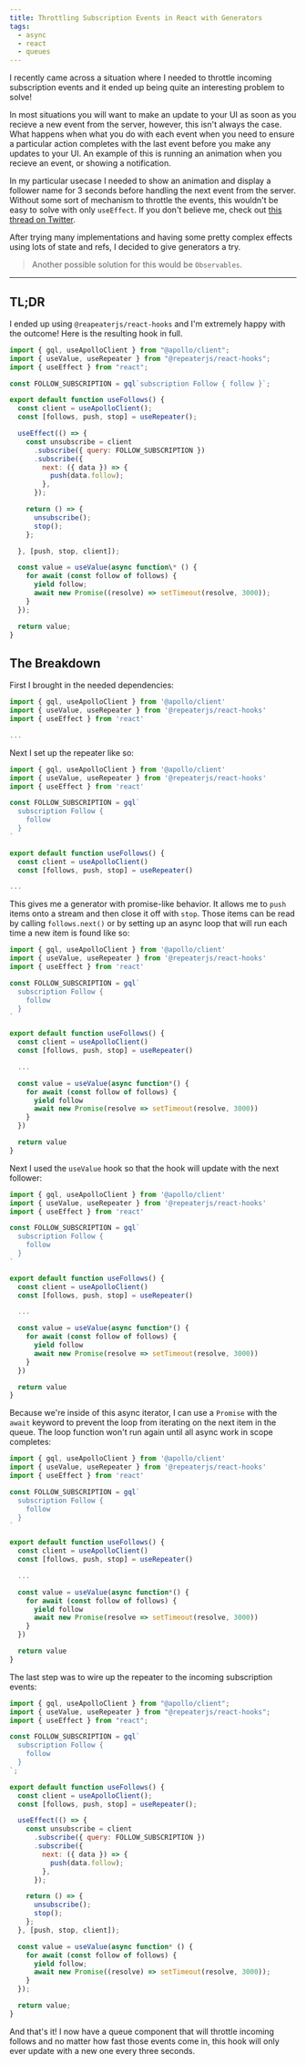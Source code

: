 ```yaml
---
title: Throttling Subscription Events in React with Generators
tags:
  - async
  - react
  - queues
---
```


I recently came across a situation where I needed to throttle incoming subscription events and it ended up being quite an interesting problem to solve!

In most situations you will want to make an update to your UI as soon as you recieve a new event from the server, however, this isn't always the case. What happens when what you do with each event when you need to ensure a particular action completes with the last event before you make any updates to your UI. An example of this is running an animation when you recieve an event, or showing a notification.

In my particular usecase I needed to show an animation and display a follower name for 3 seconds before handling the next event from the server. Without some sort of mechanism to throttle the events, this wouldn't be easy to solve with only `useEffect`. If you don't believe me, check out [this thread on Twitter](https://twitter.com/i/status/1259217403927388160).

After trying many implementations and having some pretty complex effects using lots of state and refs, I decided to give generators a try.

> Another possible solution for this would be `Observables`.

---

## TL;DR

I ended up using `@reapeaterjs/react-hooks` and I'm extremely happy with the outcome! Here is the resulting hook in full.

```js {summary: Full Code Example}
import { gql, useApolloClient } from "@apollo/client";
import { useValue, useRepeater } from "@repeaterjs/react-hooks";
import { useEffect } from "react";

const FOLLOW_SUBSCRIPTION = gql`subscription Follow { follow }`;

export default function useFollows() {
  const client = useApolloClient();
  const [follows, push, stop] = useRepeater();

  useEffect(() => {
    const unsubscribe = client
      .subscribe({ query: FOLLOW_SUBSCRIPTION })
      .subscribe({
        next: ({ data }) => {
          push(data.follow);
        },
      });

    return () => {
      unsubscribe();
      stop();
    };

  }, [push, stop, client]);

  const value = useValue(async function\* () {
    for await (const follow of follows) {
      yield follow;
      await new Promise((resolve) => setTimeout(resolve, 3000));
    }
  });

  return value;
}

```

## The Breakdown

First I brought in the needed dependencies:

```js {2} {summary: Setting Up Dependencies}
import { gql, useApolloClient } from '@apollo/client'
import { useValue, useRepeater } from '@repeaterjs/react-hooks'
import { useEffect } from 'react'

...
```

Next I set up the repeater like so:

```js {13} {summary: Setting Up a Repeater}
import { gql, useApolloClient } from '@apollo/client'
import { useValue, useRepeater } from '@repeaterjs/react-hooks'
import { useEffect } from 'react'

const FOLLOW_SUBSCRIPTION = gql`
  subscription Follow {
    follow
  }
`

export default function useFollows() {
  const client = useApolloClient()
  const [follows, push, stop] = useRepeater()

...
```

This gives me a generator with promise-like behavior. It allows me to `push` items onto a stream and then close it off with `stop`. Those items can be read by calling `follows.next()` or by setting up an async loop that will run each time a new item is found like so:

```js {18-21} {summary: Setting Up the Async Loop}
import { gql, useApolloClient } from '@apollo/client'
import { useValue, useRepeater } from '@repeaterjs/react-hooks'
import { useEffect } from 'react'

const FOLLOW_SUBSCRIPTION = gql`
  subscription Follow {
    follow
  }
`

export default function useFollows() {
  const client = useApolloClient()
  const [follows, push, stop] = useRepeater()

  ...

  const value = useValue(async function*() {
    for await (const follow of follows) {
      yield follow
      await new Promise(resolve => setTimeout(resolve, 3000))
    }
  })

  return value
}
```

Next I used the `useValue` hook so that the hook will update with the next follower:

```js {17-22,24} {summary: Implement useValue RepeaterJS Hook}
import { gql, useApolloClient } from '@apollo/client'
import { useValue, useRepeater } from '@repeaterjs/react-hooks'
import { useEffect } from 'react'

const FOLLOW_SUBSCRIPTION = gql`
  subscription Follow {
    follow
  }
`

export default function useFollows() {
  const client = useApolloClient()
  const [follows, push, stop] = useRepeater()

  ...

  const value = useValue(async function*() {
    for await (const follow of follows) {
      yield follow
      await new Promise(resolve => setTimeout(resolve, 3000))
    }
  })

  return value
}
```

Because we're inside of this async iterator, I can use a `Promise` with the `await` keyword to prevent the loop from iterating on the next item in the queue. The loop function won't run again until all async work in scope completes:

```js {20} {summary: Pausing the Loop with a Promise}
import { gql, useApolloClient } from '@apollo/client'
import { useValue, useRepeater } from '@repeaterjs/react-hooks'
import { useEffect } from 'react'

const FOLLOW_SUBSCRIPTION = gql`
  subscription Follow {
    follow
  }
`

export default function useFollows() {
  const client = useApolloClient()
  const [follows, push, stop] = useRepeater()

  ...

  const value = useValue(async function*() {
    for await (const follow of follows) {
      yield follow
      await new Promise(resolve => setTimeout(resolve, 3000))
    }
  })

  return value
}
```

The last step was to wire up the repeater to the incoming subscription events:

```js {15-28} {summary: Connect the Repeater to Subscription Events}
import { gql, useApolloClient } from "@apollo/client";
import { useValue, useRepeater } from "@repeaterjs/react-hooks";
import { useEffect } from "react";

const FOLLOW_SUBSCRIPTION = gql`
  subscription Follow {
    follow
  }
`;

export default function useFollows() {
  const client = useApolloClient();
  const [follows, push, stop] = useRepeater();

  useEffect(() => {
    const unsubscribe = client
      .subscribe({ query: FOLLOW_SUBSCRIPTION })
      .subscribe({
        next: ({ data }) => {
          push(data.follow);
        },
      });

    return () => {
      unsubscribe();
      stop();
    };
  }, [push, stop, client]);

  const value = useValue(async function* () {
    for await (const follow of follows) {
      yield follow;
      await new Promise((resolve) => setTimeout(resolve, 3000));
    }
  });

  return value;
}
```

And that's it! I now have a queue component that will throttle incoming follows and no matter how fast those events come in, this hook will only ever update with a new one every three seconds.
